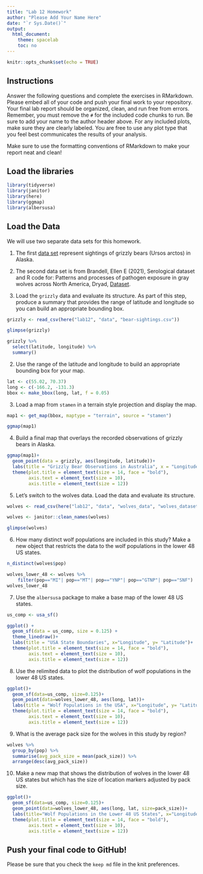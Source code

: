 ```yaml
---
title: "Lab 12 Homework"
author: "Please Add Your Name Here"
date: "`r Sys.Date()`"
output:
  html_document:
    theme: spacelab
    toc: no
---
```


```r
knitr::opts_chunk$set(echo = TRUE)
```

## Instructions
Answer the following questions and complete the exercises in RMarkdown. Please embed all of your code and push your final work to your repository. Your final lab report should be organized, clean, and run free from errors. Remember, you must remove the `#` for the included code chunks to run. Be sure to add your name to the author header above. For any included plots, make sure they are clearly labeled. You are free to use any plot type that you feel best communicates the results of your analysis.  

Make sure to use the formatting conventions of RMarkdown to make your report neat and clean!  

## Load the libraries
```r
library(tidyverse)
library(janitor)
library(here)
library(ggmap)
library(albersusa)
``` 

## Load the Data
We will use two separate data sets for this homework.  

1. The first [data set](https://rcweb.dartmouth.edu/~f002d69/workshops/index_rspatial.html) represent sightings of grizzly bears (Ursos arctos) in Alaska.  
2. The second data set is from Brandell, Ellen E (2021), Serological dataset and R code for: Patterns and processes of pathogen exposure in gray wolves across North America, Dryad, [Dataset](https://doi.org/10.5061/dryad.5hqbzkh51).  

1. Load the `grizzly` data and evaluate its structure. As part of this step, produce a summary that provides the range of latitude and longitude so you can build an appropriate bounding box.
```r
grizzly <- read_csv(here("lab12", "data", "bear-sightings.csv"))
```

```r
glimpse(grizzly)
```

```r
grizzly %>% 
  select(latitude, longitude) %>% 
  summary()
```



2. Use the range of the latitude and longitude to build an appropriate bounding box for your map.
```r
lat <- c(55.02, 70.37)
long <- c(-166.2, -131.3)
bbox <- make_bbox(long, lat, f = 0.05)
```



3. Load a map from `stamen` in a terrain style projection and display the map.
```r
map1 <- get_map(bbox, maptype = "terrain", source = "stamen")
```

```r
ggmap(map1)
```


4. Build a final map that overlays the recorded observations of grizzly bears in Alaska.
```r
ggmap(map1)+
  geom_point(data = grizzly, aes(longitude, latitude))+
  labs(title = "Grizzly Bear Observations in Australia", x = "Longitude", y = "Latitude") +
  theme(plot.title = element_text(size = 14, face = "bold"),
        axis.text = element_text(size = 10),
        axis.title = element_text(size = 12))
```

5. Let's switch to the wolves data. Load the data and evaluate its structure.
```r
wolves <- read_csv(here("lab12", "data", "wolves_data", "wolves_dataset.csv"))
```
```r
wolves <- janitor::clean_names(wolves)
```

```r
glimpse(wolves)
```

6. How many distinct wolf populations are included in this study? Make a new object that restricts the data to the wolf populations in the lower 48 US states.
```r
n_distinct(wolves$pop)
```


```r
wolves_lower_48 <- wolves %>% 
    filter(pop=="MI"| pop=="MT"| pop=="YNP"| pop=="GTNP"| pop=="SNF")
wolves_lower_48
```



7. Use the `albersusa` package to make a base map of the lower 48 US states.
```r
us_comp <- usa_sf()
```


```r
ggplot() + 
  geom_sf(data = us_comp, size = 0.125) + 
  theme_linedraw()+
  labs(title = "USA State Boundaries", x="Longitude", y= "Latitude")+
  theme(plot.title = element_text(size = 14, face = "bold"),
        axis.text = element_text(size = 10),
        axis.title = element_text(size = 12))
```


8. Use the relimited data to plot the distribution of wolf populations in the lower 48 US states.
```r
ggplot()+
  geom_sf(data=us_comp, size=0.125)+
  geom_point(data=wolves_lower_48, aes(long, lat))+
  labs(title = "Wolf Populations in the USA", x="Longitude", y= "Latitude")+
  theme(plot.title = element_text(size = 14, face = "bold"),
        axis.text = element_text(size = 10),
        axis.title = element_text(size = 12))
```

9. What is the average pack size for the wolves in this study by region?
```r
wolves %>% 
  group_by(pop) %>% 
  summarise(avg_pack_size = mean(pack_size)) %>% 
  arrange(desc(avg_pack_size))
```

10. Make a new map that shows the distribution of wolves in the lower 48 US states but which has the size of location markers adjusted by pack size.
```r
ggplot()+
  geom_sf(data=us_comp, size=0.125)+
  geom_point(data=wolves_lower_48, aes(long, lat, size=pack_size))+
  labs(title="Wolf Populations in the Lower 48 US States", x="Longitude", y="Latitude", size="Pack Size")+
  theme(plot.title = element_text(size = 14, face = "bold"),
        axis.text = element_text(size = 10),
        axis.title = element_text(size = 12))
```

## Push your final code to GitHub!
Please be sure that you check the `keep md` file in the knit preferences. 